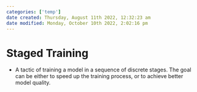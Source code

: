 ```yaml
---
categories: ['temp']
date created: Thursday, August 11th 2022, 12:32:23 am
date modified: Monday, October 10th 2022, 2:02:16 pm
---
```


# Staged Training
- A tactic of training a model in a sequence of discrete stages. The goal can be either to speed up the training process, or to achieve better model quality.



